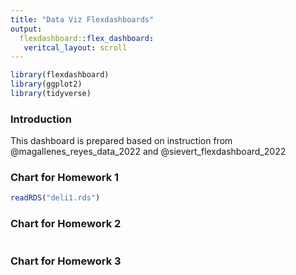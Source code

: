 ```yaml
---
title: "Data Viz Flexdashboards"
output: 
  flexdashboard::flex_dashboard:
   veritcal_layout: scroll
---
```


```r
library(flexdashboard)
library(ggplot2)
library(tidyverse)
```




### Introduction
This dashboard is prepared based on instruction from @magallenes_reyes_data_2022 and @sievert_flexdashboard_2022


### Chart for Homework 1

```r
readRDS("deli1.rds")
```

### Chart for Homework 2

```r

```

### Chart for Homework 3

```r

```
